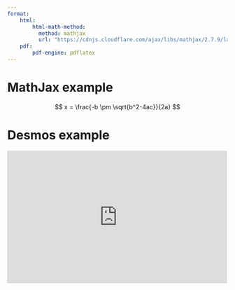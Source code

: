 ---
format: 
    html: 
        html-math-method: 
          method: mathjax
          url: "https://cdnjs.cloudflare.com/ajax/libs/mathjax/2.7.9/latest.js?config=TeX-MML-AM_CHTML"
    pdf:
        pdf-engine: pdflatex
---

# MathJax example

$$
x = \frac{-b \pm \sqrt{b^2-4ac}}{2a}
$$

# Desmos example

<iframe src="https://www.desmos.com/calculator/34qsxjk2p3?embed" width="500" height="300" style="border: 1px solid #ccc" frameborder=0></iframe>
\includegraphics{./images/desmos-quadratic.png}
